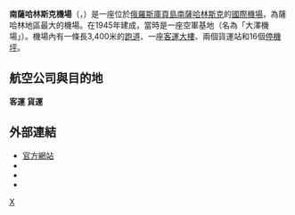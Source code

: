 {{Airport infobox
| airport_name     = 南薩哈林斯克機場
| nativename       = {{lang|ru|Аэропорт Южно-Сахалинск}}
| photo            = Yuzhno-Sakhalink Airport.jpg
| photosize        = 250px
| caption          =
| IATA             = UUS
| ICAO             = UHSS
| FAA              = 
| LID              = 
| type             = 民用/军用
| run by           = FSUE“南薩哈林斯克機場”
| city             = [[俄羅斯|俄羅斯]][[南薩哈林斯克|南薩哈林斯克]]
| distance_to_city = 
| location         = 俄羅斯南薩哈林斯克
| elevation        = 59英尺/18米
| pushpin_map = Russia
| name = 南薩哈林斯克機場
| hub              = [[阿芙羅拉航空|阿芙羅拉航空]]
| opened           = 
| closed           = 
| coordinates      = {{Coord|46|53|13|N|142|43|19|E|region:RU-SAK_type:airport}}
| website          = http://www.airportus.ru/
| runway1_heading  = 01/19
| runway1_feet     = 11,155
| runway1_meter    = 3,400
| runway1_surface  = [[混凝土|混凝土]]
| footnotes        = 
}}

'''南薩哈林斯克機場'''（{{lang-ru|Аэропорт Южно-Сахалинск}}，{{airport codes|UUS|UHSS}}）是一座位於[[俄羅斯|俄羅斯]][[庫頁島|庫頁島]][[南薩哈林斯克|南薩哈林斯克]]的[[國際機場|國際機場]]，為薩哈林地區最大的機場。在1945年建成，當時是一座空軍基地（名為「大澤機場」）。機場內有一條長3,400米的[[跑道|跑道]]、一座[[客運大樓|客運大樓]]、兩個貨運站和16個[[停機坪|停機坪]]。

==航空公司與目的地==
'''客運'''
{{Airport-dest-list
|[[俄羅斯航空|俄羅斯航空]]|[[謝列梅捷沃國際機場|莫斯科-謝列梅捷沃]]
|[[俄羅斯航空|俄羅斯航空]]<BR>{{small|由[[阿芙羅拉航空|阿芙羅拉航空]]營運}}|[[哈巴羅夫斯克新機場|哈巴羅夫斯克（伯力）]]、[[堪察加彼得巴甫洛夫斯克機場|彼得巴甫洛夫斯克-堪察加]]、[[符拉迪沃斯托克國際機場|符拉迪沃斯托克（海參崴）]]、[[哈爾濱太平國際機場|哈爾濱]]、[[仁川國際機場|首爾-仁川]]
|[[俄羅斯航空|俄羅斯航空]]<BR>{{small|由[[俄羅斯國家航空|俄羅斯國家航空]]營運}}|[[伏努科沃國際機場|莫斯科-伏努科沃]]
|[[西伯利亚航空|西伯利亚航空]]|[[符拉迪沃斯托克國際機場|符拉迪沃斯托克（海參崴）]]、[[托爾馬切沃機場|新西伯利亞]]
|[[阿芙羅拉航空|阿芙羅拉航空]]|[[伊格納耶沃機場|海蘭泡]]、[[波格若德斯庫伊機場|波格若德斯庫伊]]、[[伊图鲁普机场|伊图鲁普（择捉岛）]]、{{link-en|奧哈|Okha Airport}}、[[門德列夫機場|國後島]]、[[新千歲機場|札幌-新千歲]]<BR>'''季節性包機：'''[[關西國際機場|大阪-關西]]
|[[克拉斯諾亞爾斯克航空|克拉斯諾亞爾斯克航空]]|[[伊格納耶沃機場|海蘭泡]]
|[[薩拉托夫航空|薩拉托夫航空]]|{{link-en|阿穆爾河畔共青城|Komsomolsk-on-Amur Airport}}
|[[北風航空|北風航空]]|'''季節性包機：'''[[蘇凡納布機場|曼谷-蘇凡納布]]、[[金蘭國際機場|芽莊]]
|[[雅庫特航空|雅庫特航空]]|'''季節性：'''[[哈巴羅夫斯克新機場|哈巴羅夫斯克（伯力）]]、[[成田國際機場|東京-成田]]
}}
'''貨運'''
{{airport-dest-list
|[[仁川航空|仁川航空]]|[[仁川國際機場|首爾-仁川]]
|}}

==外部連結==
*[https://web.archive.org/web/20100308041758/http://airportus.ru/ 官方網站]{{ru}}
*{{GCM|UHSS|source=[[DAFIF|DAFIF]]}}
*{{WAD|UHSS|source=[[DAFIF|DAFIF]]}}
*{{NWS-current|UHSS}}

{{Airports in Russia}}
{{航空小作品}}

[[Category:俄羅斯機場|Х]]